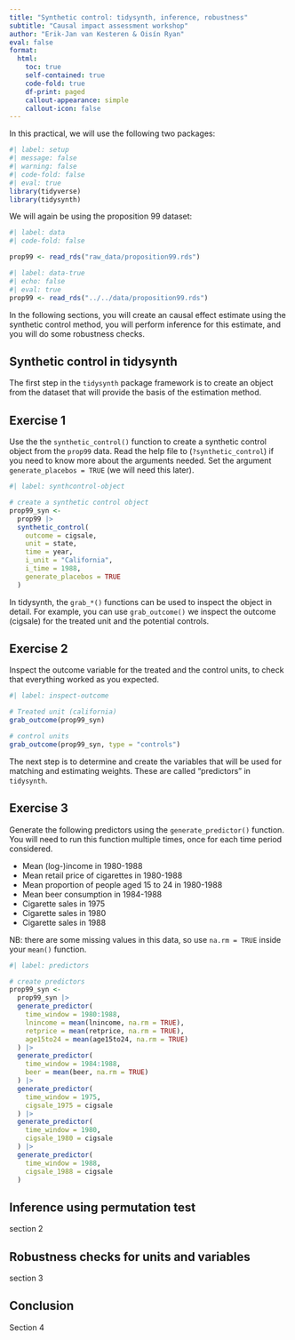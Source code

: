 ```yaml
---
title: "Synthetic control: tidysynth, inference, robustness"
subtitle: "Causal impact assessment workshop"
author: "Erik-Jan van Kesteren & Oisín Ryan"
eval: false
format: 
  html:
    toc: true
    self-contained: true
    code-fold: true
    df-print: paged
    callout-appearance: simple
    callout-icon: false
---
```


In this practical, we will use the following two packages:

```r
#| label: setup
#| message: false
#| warning: false
#| code-fold: false
#| eval: true
library(tidyverse)
library(tidysynth)
```

We will again be using the proposition 99 dataset:
```r
#| label: data
#| code-fold: false

prop99 <- read_rds("raw_data/proposition99.rds")
```

```r
#| label: data-true
#| echo: false
#| eval: true
prop99 <- read_rds("../../data/proposition99.rds")
```

In the following sections, you will create an causal effect estimate using the synthetic control method, you will perform inference for this estimate, and you will do some robustness checks.

## Synthetic control in tidysynth

The first step in the `tidysynth` package framework is to create an object from the dataset that will provide the basis of the estimation method.

::: {.callout-note}
## Exercise 1
Use the the `synthetic_control()` function to create a synthetic control object from the `prop99` data. Read the help file to (`?synthetic_control`) if you need to know more about the arguments needed. Set the argument `generate_placebos = TRUE` (we will need this later).

```r
#| label: synthcontrol-object

# create a synthetic control object
prop99_syn <- 
  prop99 |> 
  synthetic_control(
    outcome = cigsale,
    unit = state,
    time = year,
    i_unit = "California",
    i_time = 1988,
    generate_placebos = TRUE
  )

```
:::

In tidysynth, the `grab_*()` functions can be used to inspect the object in detail. For example, you can use `grab_outcome()` we inspect the outcome (cigsale) for the treated unit and the potential controls.

::: {.callout-note}
## Exercise 2
Inspect the outcome variable for the treated and the control units, to check that everything worked as you expected.

```r
#| label: inspect-outcome

# Treated unit (california)
grab_outcome(prop99_syn)

# control units
grab_outcome(prop99_syn, type = "controls")
```
:::

The next step is to determine and create the variables that will be used for matching and estimating weights. These are called "predictors" in `tidysynth`. 


::: {.callout-note}
## Exercise 3
Generate the following predictors using the `generate_predictor()` function. You will need to run this function multiple times, once for each time period considered.

- Mean (log-)income in 1980-1988
- Mean retail price of cigarettes in 1980-1988
- Mean proportion of people aged 15 to 24 in 1980-1988
- Mean beer consumption in 1984-1988
- Cigarette sales in 1975
- Cigarette sales in 1980
- Cigarette sales in 1988

NB: there are some missing values in this data, so use `na.rm = TRUE` inside your `mean()` function.

```r
#| label: predictors

# create predictors
prop99_syn <- 
  prop99_syn |> 
  generate_predictor(
    time_window = 1980:1988,
    lnincome = mean(lnincome, na.rm = TRUE),
    retprice = mean(retprice, na.rm = TRUE),
    age15to24 = mean(age15to24, na.rm = TRUE)
  ) |> 
  generate_predictor(
    time_window = 1984:1988,
    beer = mean(beer, na.rm = TRUE)
  ) |> 
  generate_predictor(
    time_window = 1975,
    cigsale_1975 = cigsale
  ) |> 
  generate_predictor(
    time_window = 1980,
    cigsale_1980 = cigsale
  ) |> 
  generate_predictor(
    time_window = 1988,
    cigsale_1988 = cigsale
  )
```
:::


## Inference using permutation test

section 2

## Robustness checks for units and variables

section 3

## Conclusion

Section 4